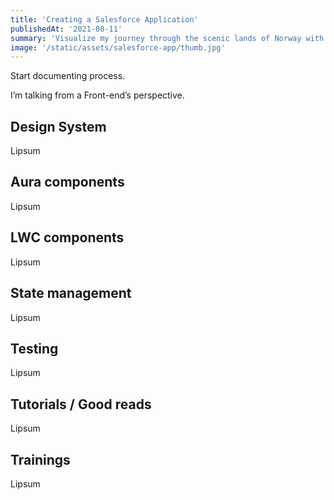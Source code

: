```yaml
---
title: 'Creating a Salesforce Application'
publishedAt: '2021-08-11'
summary: 'Visualize my journey through the scenic lands of Norway with rich, stunning pictures and daily travel logs.'
image: '/static/assets/salesforce-app/thumb.jpg'
---
```


Start documenting process.

I’m talking from a Front-end’s perspective.

## Design System

Lipsum

## Aura components

Lipsum

## LWC components

Lipsum

## State management

Lipsum

## Testing

Lipsum

## Tutorials / Good reads

Lipsum

## Trainings

Lipsum
